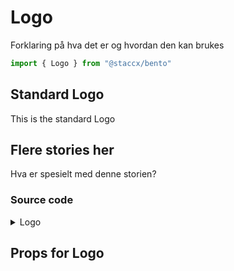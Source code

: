 
<Meta title="components/Logo" component={Logo}/>

# Logo
Forklaring på hva det er og hvordan den kan brukes

```javascript
import { Logo } from "@staccx/bento"
```

## Standard Logo
This is the standard Logo

<Preview>
  <Story name="Standard">
   <Logo brand={"dnb"} />
  </Story>
</Preview>

## Flere stories her
Hva er spesielt med denne storien?

### Source code
<details><summary>Logo</summary>
<p>

```bash
import PropTypes from "prop-types"
import React from "react"

const Logo = ({ brand, height, width, className }) => (
  <img
    height={height}
    width={width}
    src={`https://api.logos.staccsandbox.com/${brand}`}
    alt={brand}
    className={className}
  />
)

export default Logo

Logo.propTypes = {
  brand: PropTypes.string.isRequired,
  height: PropTypes.number,
  width: PropTypes.number
}

Logo.defaultProps = {
  height: 48
}

```

</p>
</details>

## Props for Logo
<Props of={Logo} />
